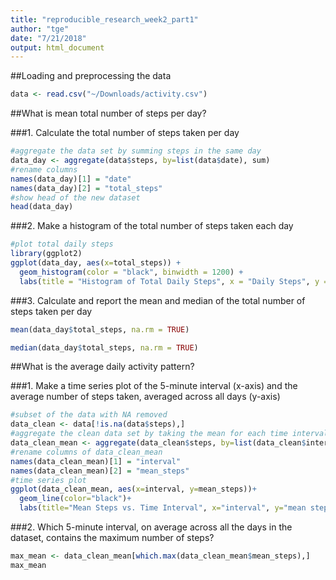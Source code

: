 ```yaml
---
title: "reproducible_research_week2_part1"
author: "tge"
date: "7/21/2018"
output: html_document
---
```


##Loading and preprocessing the data
```r
data <- read.csv("~/Downloads/activity.csv")
```

##What is mean total number of steps per day? 

###1. Calculate the total number of steps taken per day
```r
#aggregate the data set by summing steps in the same day
data_day <- aggregate(data$steps, by=list(data$date), sum)
#rename columns
names(data_day)[1] = "date"
names(data_day)[2] = "total_steps"
#show head of the new dataset
head(data_day)
```

###2. Make a histogram of the total number of steps taken each day
```r
#plot total daily steps
library(ggplot2)
ggplot(data_day, aes(x=total_steps)) + 
  geom_histogram(color = "black", binwidth = 1200) + 
  labs(title = "Histogram of Total Daily Steps", x = "Daily Steps", y = "Number of Days")
```

###3. Calculate and report the mean and median of the total number of steps taken per day
```r
mean(data_day$total_steps, na.rm = TRUE)
```
```r
median(data_day$total_steps, na.rm = TRUE)
```

##What is the average daily activity pattern?

###1. Make a time series plot of the 5-minute interval (x-axis) and the average number of steps taken, averaged across all days (y-axis)
```r
#subset of the data with NA removed
data_clean <- data[!is.na(data$steps),]
#aggregate the clean data set by taking the mean for each time interval
data_clean_mean <- aggregate(data_clean$steps, by=list(data_clean$interval), mean)
#rename columns of data_clean_mean
names(data_clean_mean)[1] = "interval"
names(data_clean_mean)[2] = "mean_steps"
#time series plot
ggplot(data_clean_mean, aes(x=interval, y=mean_steps))+
  geom_line(color="black")+
  labs(title="Mean Steps vs. Time Interval", x="interval", y="mean steps")
```

###2. Which 5-minute interval, on average across all the days in the dataset, contains the maximum number of steps?
```r
max_mean <- data_clean_mean[which.max(data_clean_mean$mean_steps),]
max_mean
```
